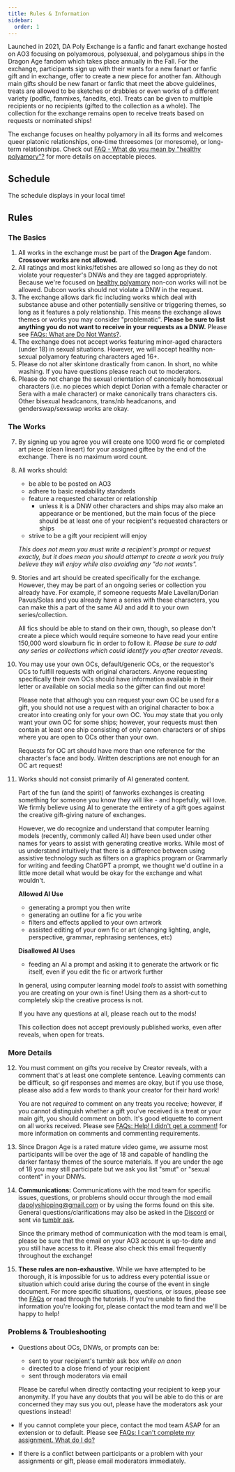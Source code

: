 ```yaml
---
title: Rules & Information
sidebar:
  order: 1
---
```



Launched in 2021, DA Poly Exchange is a fanfic and fanart exchange hosted on AO3
focusing on polyamorous, polysexual, and polygamous ships in the Dragon Age
fandom which takes place annually in the Fall. For the exchange, participants
sign up with their wants for a new fanart or fanfic gift and in exchange, offer
to create a new piece for another fan. Although main gifts should be new fanart
or fanfic that meet the above guidelines, treats are allowed to be sketches or
drabbles or even works of a different variety (podfic, fanmixes, fanedits, etc).
Treats can be given to multiple recipients or no recipients (gifted to the
collection as a whole). The collection for the exchange remains open to receive
treats based on requests or nominated ships!

The exchange focuses on healthy polyamory in all its forms and welcomes queer
platonic relationships, one-time threesomes (or moresome), or long-term
relationships. Check out
[FAQ - What do you mean by "healthy polyamory"?](/exchange/faq#what-do-you-mean-by-healthy-polyamory)
for more details on acceptable pieces.

## Schedule

<Aside type="note" icon="document">

The schedule displays in your local time!

</Aside>

<Schedule />

## Rules

### The Basics

<Steps>

1. All works in the exchange must be part of the **Dragon Age** fandom.
   **Crossover works are not allowed.**
2. All ratings and most kinks/fetishes are allowed so long as they do not
   violate your requester's DNWs and they are tagged appropriately. Because
   we're focused on <u>healthy polyamory</u> non-con works will not be allowed.
   Dubcon works should not violate a DNW in the request.
3. The exchange allows dark fic including works which deal with substance abuse
   and other potentially sensitive or triggering themes, so long as it features
   a poly relationship. This means the exchange allows themes or works you may
   consider "problematic". **Please be sure to list anything you do not want to
   receive in your requests as a DNW.** Please see
   [FAQs: What are Do Not Wants?](/exchange/faq#what-are-do-not-wants-dnws).
4. The exchange does not accept works featuring minor-aged characters (under 18)
   in sexual situations. However, we will accept healthy non-sexual polyamory
   featuring characters aged 16+.
5. Please do not alter skintone drastically from canon. In short, no white
   washing. If you have questions please reach out to moderators.
6. Please do not change the sexual orientation of canonically homosexual
   characters (i.e. no pieces which depict Dorian with a female character or
   Sera with a male character) or make canonically trans characters cis. Other
   bisexual headcanons, trans/nb headcanons, and genderswap/sexswap works are
   okay.

</Steps>

### The Works

<Steps>

7. By signing up you agree you will create one 1000 word fic or completed art
   piece (clean lineart) for your assigned giftee by the end of the exchange.
   There is no maximum word count.
8. All works should:
   - be able to be posted on AO3
   - adhere to basic readability standards
   - feature a requested character or relationship
     - unless it is a DNW other characters and ships may also make an appearance
       or be mentioned, but the main focus of the piece should be at least one
       of your recipient's requested characters or ships
   - strive to be a gift your recipient will enjoy

   _This does not mean you must write a recipient's prompt or request exactly,
   but it does mean you should attempt to create a work you truly believe they
   will enjoy while also avoiding any "do not wants"._

9. Stories and art should be created specifically for the exchange. However,
   they may be part of an ongoing series or collection you already have. For
   example, if someone requests Male Lavellan/Dorian Pavus/Solas and you already
   have a series with these characters, you can make this a part of the same AU
   and add it to your own series/collection.

   All fics should be able to stand on their own, though, so please don't create
   a piece which would require someone to have read your entire 150,000 word
   slowburn fic in order to follow it. _Please be sure to add any series or
   collections which could identify you after creator reveals._

10. You may use your own OCs, default/generic OCs, or the requestor's OCs to
    fulfill requests with original characters. Anyone requesting specifically
    their own OCs should have information available in their letter or available
    on social media so the gifter can find out more!

    <Aside type="caution" title="A Note About OC Requests">

    Please note that although you can request your own OC be used for a gift,
    you should not use a request with an original character to box a creator
    into creating only for your own OC. You _may_ state that you only want your
    own OC for some ships; however, your requests must then contain at least one
    ship consisting of only canon characters or of ships where you are open to
    OCs other than your own.

    Requests for OC art should have more than one reference for the character's
    face and body. Written descriptions are not enough for an OC art request!

    </Aside>

11. Works should not consist primarily of AI generated content.

    <Aside type="note" icon="document" title="On AI Generated Content">

    Part of the fun (and the spirit) of fanworks exchanges is creating something
    for someone you know they will like - and hopefully, will love. We firmly
    believe using AI to generate the entirety of a gift goes against the
    creative gift-giving nature of exchanges.

    However, we do recognize and understand that computer learning models
    (recently, commonly called AI) have been used under other names for years to
    assist with generating creative works. While most of us understand
    intuitively that there is a difference between using assistive technology
    such as filters on a graphics program or Grammarly for writing and feeding
    ChatGPT a prompt, we thought we'd outline in a little more detail what would
    be okay for the exchange and what wouldn't.

    **Allowed AI Use**
    - generating a prompt you then write
    - generating an outline for a fic you write
    - filters and effects applied to your own artwork
    - assisted editing of your own fic or art (changing lighting, angle,
      perspective, grammar, rephrasing sentences, etc)

    **Disallowed AI Uses**
    - feeding an AI a prompt and asking it to generate the artwork or fic
      itself, even if you edit the fic or artwork further

    In general, using computer learning model _tools_ to assist with something
    you are creating on your own is fine! Using them as a short-cut to
    completely skip the creative process is not.

    If you have any questions at all, please reach out to the mods!

    </Aside>

    <Aside type="danger" title="IMPORTANT">

    This collection does not accept previously published works, even after
    reveals, when open for treats.

    </Aside>

</Steps>

### More Details

<Steps>

12. You must comment on gifts you receive by Creator reveals, with a comment
    that's at least one complete sentence. Leaving comments can be difficult, so
    gif responses and memes are okay, but if you use those, please also add a
    few words to thank your creator for their hard work!

    <Aside type="note" icon="document">

    You are not _required_ to comment on any treats you receive; however, if you
    cannot distinguish whether a gift you've received is a treat or your main
    gift, you should comment on both. It's good etiquette to comment on all
    works received. Please see
    [FAQs: Help! I didn't get a comment!](/exchange/faq#help-i-didnt-get-a-comment)
    for more information on comments and commenting requirements.

    </Aside>

13. Since Dragon Age is a rated mature video game, we assume most participants
    will be over the age of 18 and capable of handling the darker fantasy themes
    of the source materials. If you are under the age of 18 you may still
    participate but we ask you list "smut" or "sexual content" in your DNWs.

14. **Communications:** Communications with the mod team for specific issues,
    questions, or problems should occur through the mod email
    dapolyshipping@gmail.com or by using the forms found on this site. General
    questions/clarifications may also be asked in the
    [Discord](https://discord.gg/VUaGepeJmf) or sent via
    [tumblr ask](https://dapolyshipping.tumblr.com/ask).

    <Aside type="tip" icon="star">

    Since the primary method of communication with the mod team is email, please
    be sure that the email on your AO3 account is up-to-date and you still have
    access to it. Please also check this email frequently throughout the
    exchange!

    </Aside>

15. **These rules are non-exhaustive.** While we have attempted to be thorough,
    it is impossible for us to address every potential issue or situation which
    could arise during the course of the event in single document. For more
    specific situations, questions, or issues, please see the
    [FAQs](/exchange/faq) or read through the tutorials. If you're unable to
    find the information you're looking for, please contact the mod team and
    we'll be happy to help!

</Steps>

### Problems & Troubleshooting

- Questions about OCs, DNWs, or prompts can be:
  - sent to your recipient's tumblr ask box _while on anon_
  - directed to a close friend of your recipient
  - sent through moderators via email

  <Aside type="danger">

  Please be careful when directly contacting your recipient to keep your
  anonymity. If you have any doubts that you will be able to do this or are
  concerned they may sus you out, please have the moderators ask your questions
  instead!

  </Aside>

- If you cannot complete your piece, contact the mod team ASAP for an extension
  or to default. Please see
  [FAQs: I can't complete my assignment. What do I do?](/exchange/faq#i-cant-complete-my-assignment-what-do-i-do)

- If there is a conflict between participants or a problem with your assignments
  or gift, please email moderators immediately.
